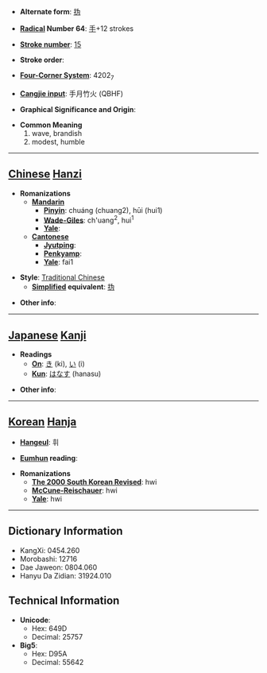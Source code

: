 * '''Alternate form''': [[㧑]]

* '''[[Wiktionary:Chinese radical index| Radical]] Number 64''': [[Wiktionary:Chinese radical index 手|手]]+12 strokes

* '''[[Wiktionary:Chinese total strokes index|Stroke number]]''': [[Wiktionary:Chinese total strokes index 15|15]]

* '''Stroke order''': 

* '''[[Wiktionary:Chinese four corner index|Four-Corner System]]''': 4202<sub>7</sub>

* '''[[Wiktionary:Chinese Cangjie index|Cangjie input]]''': 手月竹火 (QBHF)

* '''Graphical Significance and Origin''': 

* '''Common Meaning'''
*#wave, brandish
*# modest, humble


----

== [[Chinese]] [[Hanzi]] ==

* '''Romanizations'''
** '''[[Mandarin]]'''
*** '''[[Pinyin]]''': chuáng (chuang2), hūi (hui1)
*** '''[[Wade-Giles]]''': ch'uang<sup>2</sup>, hui<sup>1</sup>
*** '''[[Yale]]''': 
** '''[[Cantonese]]'''
*** '''[[Jyutping]]''':
*** '''[[Penkyamp]]''': 
*** '''[[Yale]]''': fai1

* '''Style''': [[Traditional Chinese]] 
** '''[[Simplified Chinese|Simplified]] equivalent''': [[㧑]]

* '''Other info''': 

----

== [[Japanese]] [[Kanji]] ==

* '''Readings'''
** '''[[On]]''': [[き]] (ki), [[い]] (i)
** '''[[Kun]]''': [[はなす]] (hanasu)

* '''Other info''':  

----

== [[Korean]] [[Hanja]] ==

* '''[[Hangeul]]''': 휘

* '''[[Eumhun]] reading''': 

* '''Romanizations'''
** '''[[The 2000 South Korean Revised Romanization|The 2000 South Korean Revised]]''': hwi
** '''[[McCune-Reischauer]]''': hwi
** '''[[Yale]]''': hwi

----

== Dictionary Information ==

* KangXi: 0454.260
* Morobashi: 12716
* Dae Jaweon: 0804.060
* Hanyu Da Zidian: 31924.010

== Technical Information ==

* '''Unicode''':
** Hex: 649D
** Decimal: 25757
* '''Big5''':
** Hex: D95A
** Decimal: 55642